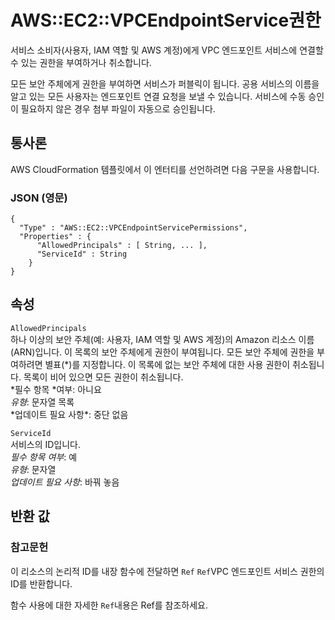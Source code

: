 # AWS::EC2::VPCEndpointService권한

서비스 소비자(사용자, IAM 역할 및 AWS 계정)에게 VPC 엔드포인트 서비스에 연결할 수 있는 권한을 부여하거나 취소합니다.

모든 보안 주체에게 권한을 부여하면 서비스가 퍼블릭이 됩니다. 공용 서비스의 이름을 알고 있는 모든 사용자는 엔드포인트 연결 요청을 보낼 수 있습니다. 서비스에 수동 승인이 필요하지 않은 경우 첨부 파일이 자동으로 승인됩니다.

## 통사론

AWS CloudFormation 템플릿에서 이 엔터티를 선언하려면 다음 구문을 사용합니다.

### JSON (영문)

```
{
  "Type" : "AWS::EC2::VPCEndpointServicePermissions",
  "Properties" : {
      "AllowedPrincipals" : [ String, ... ],
      "ServiceId" : String
    }
}
```

## 속성

`AllowedPrincipals`  
하나 이상의 보안 주체(예: 사용자, IAM 역할 및 AWS 계정)의 Amazon 리소스 이름(ARN)입니다. 이 목록의 보안 주체에게 권한이 부여됩니다. 모든 보안 주체에 권한을 부여하려면 별표(*)를 지정합니다. 이 목록에 없는 보안 주체에 대한 사용 권한이 취소됩니다. 목록이 비어 있으면 모든 권한이 취소됩니다.  
*필수 항목 *여부: 아니요  
*유형*: 문자열 목록  
*업데이트 필요 사항\*: 중단 없음

`ServiceId`  
서비스의 ID입니다.  
_필수 항목 여부_: 예  
_유형_: 문자열  
_업데이트 필요 사항_: 바꿔 놓음

## 반환 값

### 참고문헌

이 리소스의 논리적 ID를 내장 함수에 전달하면 `Ref` `Ref`VPC 엔드포인트 서비스 권한의 ID를 반환합니다.

함수 사용에 대한 자세한 `Ref`내용은 Ref를 참조하세요.
